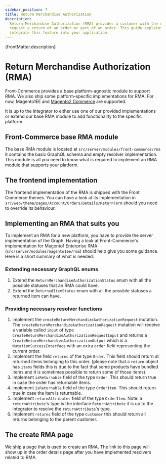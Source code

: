 ```yaml
---
sidebar_position: 7
title: Return Merchandise Authorization
description:
  Return Merchandise Authorization (RMA) provides a customer with the means to
  request a return of an order or part of an order. This guide explains how to
  integrate this feature into your application.
---
```



<SinceVersion tag="2.5" />

<p>{frontMatter.description}</p>

# Return Merchandise Authorization (RMA)

Front-Commerce provides a base platform-agnostic module to support RMA. We also
ship some platform-specific implementations for RMA. For now, Magento1EE and
[Magento2 Commerce](/docs/magento2/commerce#rma) are supported.

It is up to the integrator to either use one of our provided implementations or
extend our base RMA module to add functionality to the specific platform.

## Front-Commerce base RMA module

The base RMA module is located at `src/server/modules/front-commerce/rma` it
contains the basic GraphQL schema and empty resolver implementation. This module
is all you need to know what is required to implement an RMA module that
supports your platform.

## The frontend implementation

The frontend implementation of the RMA is shipped with the Front Commerce
themes. You can have a look at its implementation in
`src/web/theme/pages/Account/Orders/Details/ReturnForm` should you need to
override its behaviour.

## Implementing an RMA that suits you

To implement an RMA for a new platform, you have to provide the server
implementation of the Graph. Having a look at Front-Commerce's implementation
for Magento1 Enterprise RMA (`src/server/modules/magento1ee/rma`) should help
give you some guidance. Here is a short summary of what is needed:

### Extending necessary GraphQL enums

1. Extend the `ReturnMerchandiseAuthorizationStatus` enum with all the possible
   statuses that an RMA could have.
2. Extend the `ReturnedItemStatus` enum with all the possible statuses a
   returned item can have.

### Providing necessary resolver functions

1. implement the `createReturnMerchandizeAuthorizationRequest` mutation. The
   `createReturnMerchandizeAuthorizationRequest` mutation will receive a
   variable called `input` of type
   `CreateReturnMerchandizeAuthorizationRequestInput` and returns a
   `CreateReturnMerchandizeAuthorizationOutput` which is a
   `MutationSuccessInterface` with an extra `order` field representing the
   current order.
1. implement the field `returns` of the type `Order`. This field should return
   all returned items belonging to this order. (please note that a `return`
   object has `items` fields this is due to the fact that some products have
   bundled items and it is sometimes possible to return some of those items).
1. implement `isReturnable` field of the type `Order`. This should return true
   in case the order has returnable items.
1. implement `isReturnable` field of the type `OrderItem`. This should return
   true in case the item is returnable.
1. implement `returnAttributes` field of the type `OrderItem`. Note: a
   `returnAttribute`'s type is the interface `ReturnAttribute` it is up to the
   integrator to resolve the `returnAttribute`'s type.
1. implement `returns` field of the type `Customer` this should return all
   returns belonging to the parent customer.

## The create RMA page

We ship a page that is used to create an RMA. The link to this page will show up
in the order details page after you have implemented resolvers related to RMA.
